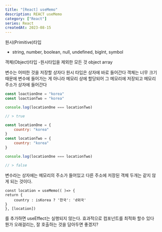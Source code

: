 ```yaml
---
title: "[React] useMemo"
description: REACT useMemo
category: ["React"]
series: React
createdAt: 2023-08-15
---
```


원시(Primitive)타입
- string, number, boolean, null, undefined, biglnt, symbol

객체(Object)타입
-원시타입을 제외한 모든 것
object
array

변수는 어떠한 것을 저장할 상자다
원시 타입은 상자에 바로 들어간다
객체는 너무 크기 때문에 변수에 들어가는 게 아니라
메모리 상에 할당되어 그 메모리에 저장되고 메모리 주소가 상자에 들어간다


```javascript
const loactionOne = "korea"
const loactionTwo = "korea"

console.log(locationOne === locationTwo)

// > true

```

```Javascript
const locationOne = {
    country: "korea"
}
const locationTwo = {
    country: "korea"
}

console.log(locationOne === locationTwo)

// > false

```

변수라는 상자에는 메모리의 주소가 들어있고 다른 주소에 저장된 객체 두개는 같지 않게 되는 것이다.


```
const location = useMemo(( )=> {
return {
	country : isKorea ? '한국': 'd외국'
}
}, [location])
```
를 추가하면 useEffect는 실행되지 않는다. 
효과적으로 컴포넌트를 최적화 할수 있다
뭔가 오래걸리는, 잘 호출하는 것을 담아두면 좋겠지?